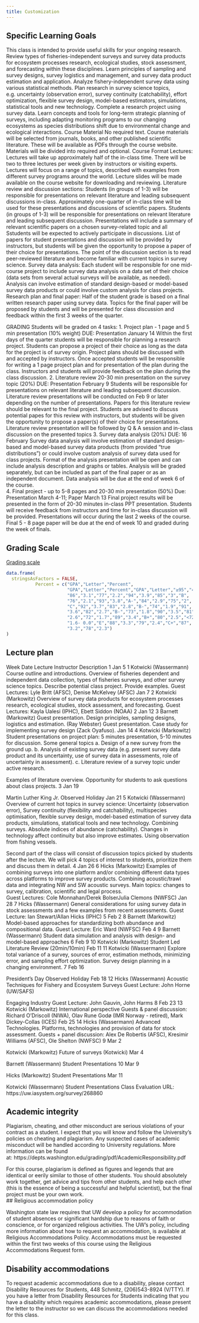 ```yaml
---
title: Customization
---
```


## Specific Learning Goals
This class is intended to provide useful skills for your ongoing research.
Review types of fisheries-independent surveys and survey data products for ecosystem processes research, ecological studies, stock assessment, and forecasting within these disciplines.
Learn principles of sampling and survey designs, survey logistics and management, and survey data product estimation and application.
Analyze fishery-independent survey data using various statistical methods.
Plan research in survey science topics, e.g. uncertainty (observation error), survey continuity (catchability), effort optimization, flexible survey design, model-based estimators, simulations, statistical tools and new technology.
Complete a research project using survey data.
Learn concepts and tools for long-term strategic planning of surveys, including adapting monitoring programs to our changing ecosystems as species distributions shift due to environmental change and ecological interactions. 
Course Material
No required text. Course materials will be selected from journals, books, and other published scientific literature. These will be available as PDFs through the course website. Materials will be divided into required and optional. 
Course Format
Lectures: Lectures will take up approximately half of the in-class time. There will be two to three lectures per week given by instructors or visiting experts. Lectures will focus on a range of topics, described with examples from different survey programs around the world. Lecture slides will be made available on the course website for downloading and reviewing.
Literature review and discussion sections: Students (in groups of 1-3) will be responsible for presentations on relevant literature and leading subsequent discussions in-class. Approximately one-quarter of in-class time will be used for these presentations and discussions of scientific papers. Students (in groups of 1-3) will be responsible for presentations on relevant literature and leading subsequent discussion. Presentations will include a summary of relevant scientific papers on a chosen survey-related topic and all Sstudents will be expected to actively participate in discussions. List of papers for student presentations and discussion will be provided by instructors, but students will be given the opportunity to propose a paper of their choice for presentations. The point of the discussion section is to read peer-reviewed literature and become familiar with current topics in survey science.
Survey data analysis: Each student will be responsible for one mid-course project to include survey data analysis on a data set of their choice (data sets from several actual surveys will be available, as needed). Analysis can involve estimation of standard design-based or model-based survey data products or could involve custom analysis for class projects.
Research plan and final paper: Half of the student grade is based on a final written research paper using survey data. Topics for the final paper will be proposed by students and will be presented for class discussion and feedback within the first 3 weeks of the quarter.

GRADING 
Students will be graded on 4 tasks:
1. Project plan - 1 page and 5 min presentation (10% weight)
DUE: Presentation January 14
Within the first days of the quarter students will be responsible for planning a research project. Students can propose a project of their choice as long as the data for the project is of survey origin. Project plans should be discussed with and accepted by instructors. Once accepted students will be responsible for writing a 1 page project plan and for presentation of the plan during the class. Instructors and students will provide feedback on the plan during the class discussion. 
2. Literature review 20-30 min presentation on the survey topic (20%)
DUE: Presentation February 9
Students will be responsible for presentations on relevant literature and leading subsequent discussion. Literature review presentations will be conducted on Feb 9 or later depending on the number of presentations. Papers for this literature review should be relevant to the final  project. Students are advised to discuss potential papes for this review with instructors, but students will be given the opportunity to propose a paper(s) of their choice for presentations. Literature review presentation will be followed by Q & A session and in-class discussion on the presented topics
3. Survey data analysis (20%)
DUE: 16 February
Survey data analysis will involve estimation of standard design-based and model-based survey data products (from provided “true distributions”) or could involve custom analysis of survey data used for class projects. Format of the analysis presentation will be open and can include analysis description and graphs or tables. Analysis will be graded separately, but can be included as part of the final paper or as an independent document. Data analysis will be due at the end of week 6 of the course.  
4. Final project - up to 5-8 pages and 20-30 min presentation (50%)
Due: Presentation March 4-11; Paper March 13
Final project results will be presented in the form of 20-30 minutes in-class PPT presentation. Students will receive feedback from instructors and time for in-class discussion will be provided. Presentations will occur during the last 2 weeks of the course. Final 5 - 8 page paper will be due at the end of week 10 and graded during the week of finals.

## Grading Scale

[Grading scale](https://grad.uw.edu/policies-procedures/graduate-school-memoranda/memo-19-grading-system-for-graduate-students/)

```r
data.frame(
  stringsAsFactors = FALSE,
           Percent = c("GPA","Letter","Percent",
                       "GPA","Letter","Percent","GPA","Letter","≥95","4","A",
                       "86","3.1","77","2.2","94","3.9","85","3","B",
                       "76","2.1","93","3.8","A-","84","2.9","75","2",
                       "C","92","3.7","83","2.8","B-","74","1.9","91",
                       "3.6","82","2.7","B-","73","1.8","90","3.5","81",
                       "2.6","72","1.7","89","3.4","B+","80","2.5","<72",
                       "1.6- 0.0","E","88","3.3","79","2.4","C+","87",
                       "3.2","78","2.3")
)
```
## Lecture plan 



Week
Date
Lecture
Instructor
Description
1
Jan 5
1
Kotwicki (Wassermann)
Course outline and introductions. Overview of fisheries dependent and independent data collection, types of fisheries surveys, and other survey science topics. Describe potential class project. Provide examples.
Guest Lectures: Lyle Britt (AFSC), Denise McKelvey (AFSC)
Jan 7
2
Kotwicki (Markowitz)
Overview of survey data products for ecosystem processes research, ecological studies, stock assessment, and forecasting. 
Guest Lectures: Kayla Ualesi (IPHC), Ebett Siddon (NOAA)
2
Jan 12
3
Barnett (Markowitz)
Guest presentation. Design principles, sampling designs, logistics and estimation. (Ray Webster) 
Guest presentation. Case study for implementing survey design (Zack Oyafuso).
Jan 14
4
Kotwicki (Markowitz)
Student presentations on project plan: 5 minutes presentation, 5-10 minutes for discussion.
Some general topics
a.       Design of a new survey from the ground up.
b.       Analysis of existing survey data (e.g. present survey data product and its uncertainty, use of survey data in assessments, role of uncertainty in assessment).
c.       Literature review of a survey topic under active research.

Examples of literature overview. Opportunity for students to ask questions about class projects.
3
Jan 19




Martin Luther King Jr. Observed Holiday
Jan 21
5
Kotwicki (Wassermann)
Overview of current hot topics in survey science: Uncertainty (observation error), Survey continuity (flexibility and catchability), multispecies optimisation, flexible survey design, model-based estimation of survey data products, simulations, statistical tools and new technology. Combining surveys. Absolute indices of abundance (catchability). Changes in technology affect continuity but also improve estimates. Using observation from fishing vessels.

Second part of the class will consist of discussion topics picked by students after the lecture. We will pick 4 topics of interest to students, prioritize  them and discuss them in detail.
4
Jan 26
6
Hicks (Markowitz)
Examples of combining surveys into one platform and/or combining different data types across platforms to improve survey products. Combining acoustic/trawl data and integrating NW and SW acoustic surveys.
Main topics: changes to survey, calibration, scientific and legal process.  
Guest Lectures: Cole Monnahan/Derek BolserJulia Clemons (NWFSC)
Jan 28
7
Hicks (Wassermann)
General considerations for using survey data in stock assessments and a few examples from recent assessments. 
Guest Lecture: Ian Stewart/Allan Hicks (IPHC)
5
Feb 2
8
Barnett (Markowitz)
Model-based approaches for standardizing both abundance and compositional data. 
Guest Lecture: Eric Ward (NWFSC)
Feb 4
9
Barnett (Wassermann)
Student data simulation and analysis with design- and model-based approaches 
6
Feb 9
10
Kotwicki (Markowitz)
Student Led Literature Review (20min/10min)
Feb 11
11
Kotwicki (Wassermann)
Explore total variance of a survey, sources of error, estimation methods, minimizing error, and sampling effort optimization. Survey design planning in a changing environment.
7
Feb 16




President’s Day Observed Holiday
Feb 18
12
Hicks (Wassermann)
Acoustic Techniques for Fishery and Ecosystem Surveys
Guest Lecture: John Horne (UW/SAFS)

Engaging Industry 
Guest Lecture: John Gauvin, John Harms
8
Feb 23
13
Kotwicki (Markowitz)
International perspective
Guests & panel discussion: Richard O’Driscoll (NIWA), Olav Rune Godø (IMR Norway - retired), Mark Dickey-Collas (ICES)
Feb 25
14
Hicks (Wassermann)
Advanced Technologies. Platforms, technologies and provision of data for stock assessment. 
Guests + panel discussion: Alex De Robertis (AFSC), Kresimir Williams (AFSC), Ole Shelton (NWFSC)
9
Mar 2


Kotwicki (Markowitz)
Future of surveys (Kotwicki)
Mar 4


Barnett (Wassermann)
Student Presentations
10
Mar 9


Hicks (Markowitz)
Student Presentations
Mar 11


Kotwicki (Wassermann)
Student Presentations
Class Evaluation URL: https://uw.iasystem.org/survey/268860



## Academic integrity

Plagiarism, cheating, and other misconduct are serious violations of your contract as a  student. I expect that you will know and follow the University's policies on cheating and  plagiarism. Any suspected cases of academic misconduct will be handled according to  University regulations. More information can be found  
at: https://depts.washington.edu/grading/pdf/AcademicResponsibility.pdf 

For this course, plagiarism is defined as figures and legends that are identical or eerily  similar to those of other students. You should absolutely work together, get advice and  tips from other students, and help each other (this is the essence of being a successful  and helpful scientist), but the final project must be your own work.  
## Religious accommodation policy

Washington state law requires that UW develop a policy for accommodation of student  absences or significant hardship due to reasons of faith or conscience, or for organized  religious activities. The UW’s policy, including more information about how to request an  accommodation, is available at Religious Accommodations Policy. Accommodations 
must be requested within the first two weeks of this course using the Religious  Accommodations Request form.

## Disability accommodations

To request academic accommodations due to a disability, please contact Disability Resources for Students, 448 Schmitz, (206)543-8924 (V/TTY). If you have a letter from Disability Resources for Students indicating that you have a disability which requires academic accommodations, please present the letter to the instructor so we can discuss the accommodations needed for this class.
